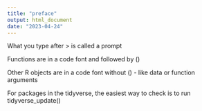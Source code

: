```yaml
---
title: "preface"
output: html_document
date: "2023-04-24"
---
```

What you type after > is called a prompt

Functions are in a code font and followed by ()

Other R objects are in a code font without () - like data or function arguments

For packages in the tidyverse, the easiest way to check is to run tidyverse_update()
